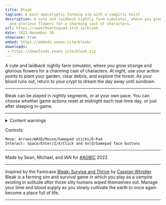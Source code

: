 ```yaml
---
title: Bleak
tagline: A post-apocalyptic farming sim with a vampiric twist
description: A cute and laidback nightly farm simulator, where you grow strange
  and glorious flowers for a charming cast of characters.
url: https://sweetheartsquad.itch.io/bleak
date: 2022 November 30
showcase: true
embed: https://embeds.seans.site/bleak/
downloads:
 - https://downloads.seans.site/bleak.zip
---
```


A cute and laidback nightly farm simulator, where you grow strange and glorious flowers for a charming cast of characters. At night, use your action points to plant your garden, clear debris, and explore the forest. As your blood runs out, return to your crypt to dream the day away until sundown.

---

Bleak can be played in nightly segments, or at your own pace. You can choose whether game actions reset at midnight each real-time day, or just after sleeping in-game.

---

<details>
<summary>Content warnings</summary>
Insects, Blood, and Death
</details

---

Controls:

    Move: Arrows/WASD/Mouse/Gamepad sticks/D-Pad
    Interact: Space/Enter/Z/X/Click and hold/Gamepad face buttons

---

Made by Sean, Michael, and IAN for <a href="https://itch.io/jam/a-game-by-its-cover-2022">#AGBIC</a> 2022.

---

Inspired by the Famicase <a href="https://famicase.com/22/softs/023.html">Bleak: Survive and Thrive</a> by <a href="https://caspianwhistler.com/">Caspian Whistler</a>.
Bleak is a farming sim and survival game in which you play as a vampire existing in solitude after those silly humans wiped themselves out. Manage your time and blood supply as you slowly cultivate the earth to once again become a place full of life.

---